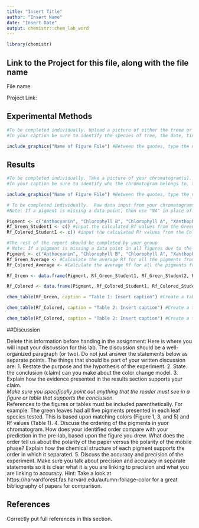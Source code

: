 ```yaml
---
title: "Insert Title"
author: "Insert Name"
date: "Insert Date"
output: chemistr::chem_lab_word
---
```


```r
library(chemistr)
```

## Link to the Project for this file, along with the file name

File name:

Project Link: 

## Experimental Methods
```r
#To be completed individually. Upload a picture of either the treee or individual leaves that were used in the experiment.   
#In your caption be sure to identify the species of tree, the date, time, and location the leaves were obtained.

include_graphics("Name of Figure File") #Between the quotes, type the name of your image file EXACTLY as it appears in the file you uploaded.
```

## Results

```r
#To be completed individually. Take a picture of your chromatogram(s).  Each person should have a chromatogram that represents the green leaf extract and the colored leaf extract.  Then upload it into the same folder that you saved your lab write-up.  This will allow you to use the included graphics function below.  
#In your caption be sure to identify who the chromatogram belongs to, the mobile phase and stationary phase used and the identity of the pigments.  See the lab instructions for an example photo and caption.

include_graphics("Name of Figure File") #Between the quotes, type the name of your image file EXACTLY as it appears in the file you uploaded.
```




```r
# To be completed individually.  Raw data input from your chromatograms.
#Note: If a pigment is missing a data point, then use "NA" in place of the value  

Pigment <- c("Anthocyanin", "Chlorophyll B", "Chlorophyll A", "Xanthophyll", "Carotenoid")
Rf_Green_Student1 <- c() #input the calculated Rf values from the Green leaf chromatogram
Rf_Colored_Student1 <- c() #input the calculated Rf values from the Colored leaf chromatogram

```


```r
#The rest of the report should be completed by your group
# Note: If a pigment is missing a data point in all figures due to the pigment not being present, then use "NA" in place of the value. 
Pigment <- c("Anthocyanin", "Chlorophyll B", "Chlorophyll A", "Xanthophyll", "Carotenoid")
Rf_Green_Average <- #Calculate the average Rf for all the pigments from the green leaves
Rf_Colored_Average <- #Calculate the average Rf for all the pigments from the colored leaves

Rf_Green <- data.frame(Pigment, Rf_Green_Student1, Rf_Green_Student2, Rf_Green_Student3, Rf_Green_Average)

Rf_Colored <- data.frame(Pigment, Rf_Colored_Student1, Rf_Colored_Student2, Rf_Colored_Student3, Rf_Green_Average)

chem_table(Rf_Green, caption = "Table 1: Insert caption") #Create a table of individual plus average green-leaf results

chem_table(Rf_Colored, caption = "Table 2: Insert caption") #Create a table of individual plus average colored-leaf results
```

```r


chem_table(Rf_Colored, caption = "Table 2: Insert caption") #Create a table of individual plus average colored-leaf results
```

##Discussion

Delete this information before handing in the assignment:
Here is where you will input your discussion for this lab. The discussion should be a well-organized paragraph (or two). Do not just answer the statements below as separate points.  The things that should be part of your written discussion are:
1.  Restate the purpose and the hypothesis of the experiment.
2.  State the conclusion (claim) can you make about the color change model.
3.  Explain how the evidence presented in the results section supports your claim.  
      *Make sure you specifically point out anything that the reader must see in a figure or table that supports the conclusion.  
      *References to the figures or tables must be included parenthetically.  For example:  The green leaves had all five pigments presented in each leaf species tested.  This is based upon matching colors (Figure 1, 3, and 5) and Rf values (Table 1).
4.  Discuss the ordering of the pigments in yuor chromatogram.  How does your identified order compare with your prediction in the pre-lab, based upon the figure you drew.  What does the order tell us about the polarity of the paper versus the polarity of the mobile phase?  Explain how the chemical structure of each pigment supports the order in which it separated.
5. Discuss the accuracy and precision of the experiment.  Make sure you talk about precision and accuracy in separate statements so it is clear what it is you are linking to precision and what you are linking to accuracy. Hint: Take a look at https://harvardforest.fas.harvard.edu/autumn-foliage-color for a great bibliography of papers for comparison.



## References

Correctly put full references in this section.
